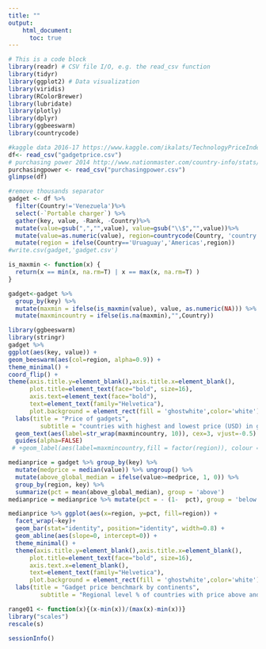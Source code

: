 ```yaml
---
title: ""
output: 
    html_document: 
      toc: true
---
```


```r
# This is a code block
library(readr) # CSV file I/O, e.g. the read_csv function
library(tidyr)
library(ggplot2) # Data visualization
library(viridis)
library(RColorBrewer)
library(lubridate)
library(plotly)
library(dplyr)
library(ggbeeswarm)
library(countrycode)
```

```r
#kaggle data 2016-17 https://www.kaggle.com/ikalats/TechnologyPriceIndex
df<- read_csv("gadgetprice.csv")
# purchasing power 2014 http://www.nationmaster.com/country-info/stats/Cost-of-living/Local-purchasing-power#
purchasingpower <- read_csv("purchasingpower.csv")
glimpse(df)
```

```r
#remove thousands separator
gadget <- df %>% 
  filter(Country!='Venezuela')%>%
  select(-`Portable charger`) %>%
  gather(key, value, -Rank, -Country)%>%
  mutate(value=gsub(",","",value), value=gsub("\\$","",value))%>%
  mutate(value=as.numeric(value), region=countrycode(Country, 'country.name', 'continent')) %>%
  mutate(region = ifelse(Country=='Uruaguay','Americas',region))
#write.csv(gadget,'gadget.csv')
```
```r
is_maxmin <- function(x) {
  return(x == min(x, na.rm=T) | x == max(x, na.rm=T) )
}

gadget<-gadget %>%
  group_by(key) %>%
  mutate(maxmin = ifelse(is_maxmin(value), value, as.numeric(NA))) %>%
  mutate(maxmincountry = ifelse(is.na(maxmin),"",Country))
```

```r
library(ggbeeswarm)
library(stringr)
gadget %>%
ggplot(aes(key, value)) + 
geom_beeswarm(aes(col=region, alpha=0.9)) + 
theme_minimal() +
coord_flip() +
theme(axis.title.y=element_blank(),axis.title.x=element_blank(),
      plot.title=element_text(face="bold", size=16),
      axis.text=element_text(face="bold"),
      text=element_text(family="Helvetica"),
      plot.background = element_rect(fill = 'ghostwhite',color='white')) +
  labs(title = "Price of gadgets",
         subtitle = "countries with highest and lowest price (USD) in gadgets")+
  geom_text(aes(label=str_wrap(maxmincountry, 10)), cex=3, vjust=-0.5) +
  guides(alpha=FALSE)
 # +geom_label(aes(label=maxmincountry,fill = factor(region)), colour = "white", fontface = "bold")

```

```r
medianprice = gadget %>% group_by(key) %>%
  mutate(medprice = median(value)) %>% ungroup() %>%
  mutate(above_global_median = ifelse(value>=medprice, 1, 0)) %>%
  group_by(region, key) %>%
  summarize(pct = mean(above_global_median), group = 'above') 
medianprice = medianprice %>% mutate(pct = - (1-  pct), group = 'below') %>% rbind(medianprice)

medianprice %>% ggplot(aes(x=region, y=pct, fill=region)) + 
  facet_wrap(~key)+
  geom_bar(stat="identity", position="identity", width=0.8) + 
  geom_abline(aes(slope=0, intercept=0)) + 
  theme_minimal() +
  theme(axis.title.y=element_blank(),axis.title.x=element_blank(),
      plot.title=element_text(face="bold", size=16),
      axis.text.x=element_blank(),
      text=element_text(family="Helvetica"),
      plot.background = element_rect(fill = 'ghostwhite',color='white')) +
  labs(title = "Gadget price benchmark by continents",
         subtitle = "Regional level % of countries with price above and below global median, each bar adds up to one") 
```

```r
range01 <- function(x){(x-min(x))/(max(x)-min(x))}
library("scales")
rescale(s)
```

```r
sessionInfo()
```

